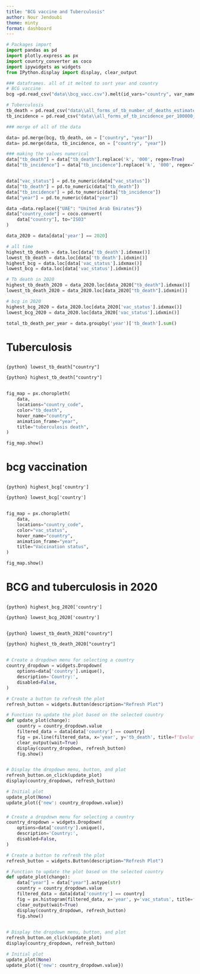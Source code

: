 ```yaml
---
title: "BCG vaccine and Tuberculosis"
author: Nour Jendoubi
theme: minty
format: dashboard
---
```



```python
# Packages import
import pandas as pd
import plotly.express as px
import country_converter as coco
import ipywidgets as widgets
from IPython.display import display, clear_output
```


```python

### dataframes. all of it melted to sort year and country
# BCG vaccine
bcg =pd.read_csv("data\\bcg_vacc.csv").melt(id_vars="country", var_name="year", value_name="vac_status")

# Tuberculosis
tb_death = pd.read_csv("data\\all_forms_of_tb_number_of_deaths_estimated.csv").melt(id_vars="country", var_name="year", value_name="tb_death")
tb_incidence = pd.read_csv("data\\all_forms_of_tb_incidence_per_100000_estimated.csv").melt(id_vars="country", var_name="year", value_name="tb_incidence")

### merge of all of the data

data= pd.merge(bcg, tb_death, on = ["country", "year"])
data= pd.merge(data, tb_incidence, on = ["country", "year"])

### making the values numerical 
data["tb_death"] = data["tb_death"].replace('k', '000', regex=True)
data["tb_incidence"] = data["tb_incidence"].replace('k', '000', regex=True)


data["vac_status"] = pd.to_numeric(data["vac_status"])
data["tb_death"] = pd.to_numeric(data["tb_death"])
data["tb_incidence"] = pd.to_numeric(data["tb_incidence"])
data["year"] = pd.to_numeric(data["year"])

data =data.replace({"UAE": "United Arab Emirates"})
data["country_code"] = coco.convert(
    data["country"], to="ISO3"
)
```

```python
data_2020 = data[data['year'] == 2020]
```

```python

# all time
highest_tb_death = data.loc[data['tb_death'].idxmax()]
lowest_tb_death = data.loc[data['tb_death'].idxmin()]
highest_bcg = data.loc[data['vac_status'].idxmax()]
lowest_bcg = data.loc[data['vac_status'].idxmin()]

# Tb death in 2020
highest_tb_death_2020 = data_2020.loc[data_2020["tb_death"].idxmax()]
lowest_tb_death_2020 = data_2020.loc[data_2020["tb_death"].idxmin()]

# bcg in 2020
highest_bcg_2020 = data_2020.loc[data_2020['vac_status'].idxmax()]
lowest_bcg_2020 = data_2020.loc[data_2020['vac_status'].idxmin()]

total_tb_death_per_year = data.groupby('year')['tb_death'].sum()

```


# Tuberculosis

##
:::{.valuebox title="country with the lowest tb death all time" color="primary"}
`{python} lowest_tb_death["country"]`
:::

:::{.valuebox title="country with the highest tuberculosis incidence all time" color="secondary"}
`{python} highest_tb_death["country"]`
:::


## 

```python
fig_map = px.choropleth(
    data,
    locations="country_code",
    color="tb_death",
    hover_name="country",
    animation_frame="year",
    title="tuberculosis death",
)

fig_map.show()
```


# bcg vaccination
##
:::{.valuebox title="Highest BCG vaccination in 2020" color="primary"}
`{python} highest_bcg['country']`
:::
:::{.valuebox title="Lowest BCG baccination in 2020"}
`{python} lowest_bcg['country']`
:::

##
```python
fig_map = px.choropleth(
    data,
    locations="country_code",
    color="vac_status",
    hover_name="country",
    animation_frame="year",
    title="Vaccination status",
)

fig_map.show()
```

# BCG and tuberculosis in 2020

##
:::{.valuebox title="Highest BCG vaccination in 2020" color="primary"}
`{python} highest_bcg_2020['country']`
:::
:::{.valuebox title="Lowest BCG baccination in 2020"}
`{python} lowest_bcg_2020['country']`
:::
##
:::{.valuebox title="country with the lowest tb death in 2020" color="primary"}
`{python} lowest_tb_death_2020["country"]`
:::

:::{.valuebox title="country with the highest tuberculosis incidence in 2020" color="secondary"}
`{python} highest_tb_death_2020["country"]`
:::

##

###
```python

# Create a dropdown menu for selecting a country
country_dropdown = widgets.Dropdown(
    options=data['country'].unique(),
    description='Country:',
    disabled=False,
)

# Create a button to refresh the plot
refresh_button = widgets.Button(description="Refresh Plot")

# Function to update the plot based on the selected country
def update_plot(change):
    country = country_dropdown.value
    filtered_data = data[data['country'] == country]
    fig = px.line(filtered_data, x='year', y='tb_death', title=f'Evolution of TB Death in {country}')
    clear_output(wait=True)
    display(country_dropdown, refresh_button)
    fig.show()


# Display the dropdown menu, button, and plot
refresh_button.on_click(update_plot)
display(country_dropdown, refresh_button)

# Initial plot
update_plot(None)
update_plot({'new': country_dropdown.value})
```

###


```python
# Create a dropdown menu for selecting a country
country_dropdown = widgets.Dropdown(
    options=data['country'].unique(),
    description='Country:',
    disabled=False,
)

# Create a button to refresh the plot
refresh_button = widgets.Button(description="Refresh Plot")

# Function to update the plot based on the selected country
def update_plot(change):
    data["year"] = data["year"].astype(str)
    country = country_dropdown.value
    filtered_data = data[data['country'] == country]
    fig = px.histogram(filtered_data, x='year', y='vac_status', title=f'Evolution of BCG vaccine in {country}')
    clear_output(wait=True)
    display(country_dropdown, refresh_button)
    fig.show()
    

# Display the dropdown menu, button, and plot
refresh_button.on_click(update_plot)
display(country_dropdown, refresh_button)

# Initial plot
update_plot(None)
update_plot({'new': country_dropdown.value})
```